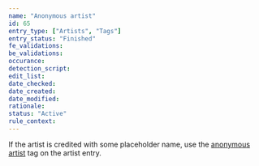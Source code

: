 ```yaml
---
name: "Anonymous artist"
id: 65
entry_type: ["Artists", "Tags"]
entry_status: "Finished"
fe_validations:
be_validations:
occurance:
detection_script:
edit_list:
date_checked:
date_created:
date_modified:
rationale:
status: "Active"
rule_context:
---
```

If the artist is credited with some placeholder name, use the [anonymous artist](https://vocadb.net/T/6403) tag on the artist entry.